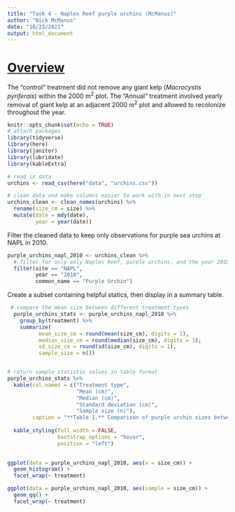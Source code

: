 ```yaml
---
title: "Task 4 - Naples Reef purple urchins (McManus)"
author: "Nick McManus"
date: "10/23/2021"
output: html_document
---
```


# [Overview]{.ul}

The "control" treatment did not remove any giant kelp (*Macrocystis pyriferais*) within the 2000 m$^2$ plot. The "Annual" treatment involved yearly removal of giant kelp at an adjacent 2000 m$^2$ plot and allowed to recolonize throughout the year. 



```r
knitr::opts_chunk$set(echo = TRUE)
# attach packages
library(tidyverse)
library(here)
library(janitor)
library(lubridate)
library(kableExtra)
```

```r
# read in data
urchins <- read_csv(here("data", "urchins.csv"))

# clean data and make columns easier to work with in next step
urchins_clean <- clean_names(urchins) %>% 
  rename(size_cm = size) %>% 
  mutate(date = mdy(date),
         year = year(date))
```


Filter the cleaned data to keep only observations for purple sea urchins at NAPL in 2010.
```r
purple_urchins_napl_2010 <- urchins_clean %>% 
  # filter for only only Naples Reef, purple urchins, and the year 2010
  filter(site == "NAPL",
         year == "2010",
         common_name == "Purple Urchin")
```

Create a subset containing helpful statics, then display in a summary table. 
```r
 # compare the mean size between different treatment types
  purple_urchins_stats <- purple_urchins_napl_2010 %>% 
    group_by(treatment) %>% 
    summarize(
          mean_size_cm = round(mean(size_cm), digits = 1),
          median_size_cm = round(median(size_cm), digits = 1),
          sd_size_cm = round(sd(size_cm), digits = 1),
          sample_size = n())


# return sample statistic values in table format
purple_urchins_stats %>% 
  kable(col.names = c("Treatment type",
                      "Mean (cm)",
                      "Median (cm)",
                      "Standard deviation (cm)",
                      "Sample size (n)"),
        caption = "**Table 1.** Comparison of purple urchin sizes between treatment types at Naples Reef in 2010")  %>% 
  
  kable_styling(full_width = FALSE,
                bootstrap_options = "hover",
                position = "left")
  
```


```r
ggplot(data = purple_urchins_napl_2010, aes(x = size_cm)) +
  geom_histogram() +
  facet_wrap(~ treatment)
```


```r
ggplot(data = purple_urchins_napl_2010, aes(sample = size_cm)) +
  geom_qq() +
  facet_wrap(~ treatment)
```


